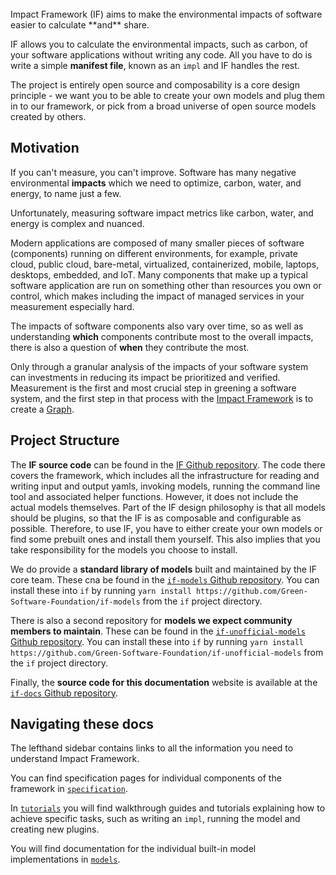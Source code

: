 
<Disclaimer />
<br />
Impact Framework (IF) aims to make the environmental impacts of software easier to calculate **and** share.

IF allows you to calculate the environmental impacts, such as carbon, of your software applications without writing any code. All you have to do is write a simple **manifest file**, known as an `impl` and IF handles the rest.

The project is entirely open source and composability is a core design principle - we want you to be able to create your own models and plug them in to our framework, or pick from a broad universe of open source models created by others.


## Motivation 

If you can't measure, you can't improve. Software has many negative environmental **impacts** which we need to optimize, carbon, water, and energy, to name just a few.

Unfortunately, measuring software impact metrics like carbon, water, and energy is complex and nuanced. 

Modern applications are composed of many smaller pieces of software (components) running on different environments, for example, private cloud, public cloud, bare-metal, virtualized, containerized, mobile, laptops, desktops, embedded, and IoT. Many components that make up a typical software application are run on something other than resources you own or control, which makes including the impact of managed services in your measurement especially hard.  

The impacts of software components also vary over time, so as well as understanding **which** components contribute most to the overall impacts, there is also a question of **when** they contribute the most.

Only through a granular analysis of the impacts of your software system can investments in reducing its impact be prioritized and verified. Measurement is the first and most crucial step in greening a software system, and the first step in that process with the [Impact Framework](./06-specification/impact-framework.md) is to create a [Graph](./06-specification/graph.md).

## Project Structure

The **IF source code** can be found in the [IF Github repository](https://github.com/Green-Software-Foundation/if). The code there covers the framework, which includes all the infrastructure for reading and writing input and output yamls, invoking models, running the command line tool and associated helper functions. However, it does not include the actual models themselves. Part of the IF design philosophy is that all models should be plugins, so that the IF is as composable and configurable as possible. Therefore, to use IF, you have to either create your own models or find some prebuilt ones and install them yourself. This also implies that you take responsibility for the models you choose to install.

We do provide a **standard library of models** built and maintained by the IF core team. These cna be found in the [`if-models` Github repository](https://github.com/Green-Software-Foundation/if-models). You can install these into `if` by running `yarn install https://github.com/Green-Software-Foundation/if-models` from the `if` project directory.

There is also a second repository for **models we expect community members to maintain**. These can be found in the [`if-unofficial-models` Github repository](https://github.com/Green-Software-Foundation/if-unofficial-models). You can install these into `if` by running `yarn install https://github.com/Green-Software-Foundation/if-unofficial-models` from the `if` project directory.

Finally, the **source code for this documentation** website is available at the [`if-docs` Github repository](https://github.com/Green-Software-Foundation/if-docs).


## Navigating these docs

The lefthand sidebar contains links to all the information you need to understand Impact Framework. 

You can find specification pages for individual components of the framework in [`specification`](./specification/). 

In [`tutorials`](./tutorials) you will find walkthrough guides and tutorials explaining how to achieve specific tasks, such as writing an `impl`, running the model and creating new plugins. 

You will find documentation for the individual built-in model implementations in [`models`](./models/).

